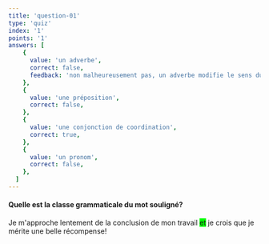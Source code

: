 ```yaml
---
title: 'question-01'
type: 'quiz'
index: '1'
points: '1'
answers: [
    {
      value: 'un adverbe',
      correct: false,
      feedback: 'non malheureusement pas, un adverbe modifie le sens du verbe uniquement...'
    },
    {
      value: 'une préposition',
      correct: false,
    },
    {
      value: 'une conjonction de coordination',
      correct: true,
    },
    {
      value: 'un pronom',
      correct: false,
    },
  ]
---
```




#### Quelle est la classe grammaticale du mot souligné?

Je m'approche lentement de la conclusion de mon travail <span style="background-color: lime">et</span> je crois que je mérite une belle récompense!
